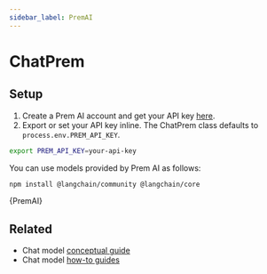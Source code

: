 ```yaml
---
sidebar_label: PremAI
---
```



# ChatPrem

## Setup

1. Create a Prem AI account and get your API key [here](https://studio.premai.io/sign-up).
2. Export or set your API key inline. The ChatPrem class defaults to `process.env.PREM_API_KEY`.

```bash
export PREM_API_KEY=your-api-key
```

You can use models provided by Prem AI as follows:


<IntegrationInstallTooltip></IntegrationInstallTooltip>

```bash npm2yarn
npm install @langchain/community @langchain/core
```


<CodeBlock language="typescript">{PremAI}</CodeBlock>

## Related

- Chat model [conceptual guide](/docs/concepts/chat_models)
- Chat model [how-to guides](/docs/how_to/#chat-models)
